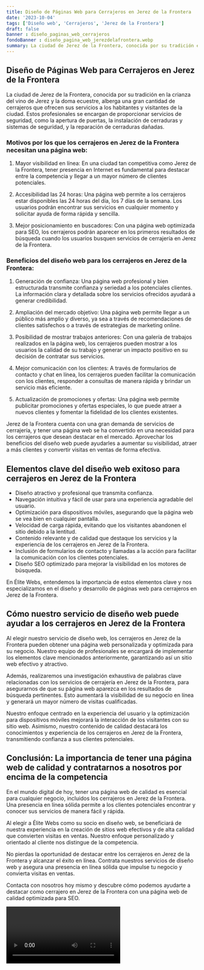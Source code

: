 ```yaml
---
title: Diseño de Páginas Web para Cerrajeros en Jerez de la Frontera
date: '2023-10-04'
tags: ['Diseño web', 'Cerrajeros', 'Jerez de la Frontera']
draft: false
banner : diseño_paginas_web_cerrajeros
fondoBanner : diseño_pagina_web_jerezdelafrontera.webp
summary: La ciudad de Jerez de la Frontera, conocida por su tradición en la crianza del vino de Jerez y la doma ecuestre, alberga una gran cantidad de cerrajeros que ofrecen sus servicios a los habitantes y visitantes de la ciudad. Estos profesionales se encargan de proporcionar servicios de seguridad, como la apertura de puertas, la instalación de cerraduras y sistemas de seguridad, y la reparación de cerraduras dañadas.
---
```


## Diseño de Páginas Web para Cerrajeros en Jerez de la Frontera

La ciudad de Jerez de la Frontera, conocida por su tradición en la crianza del vino de Jerez y la doma ecuestre, alberga una gran cantidad de cerrajeros que ofrecen sus servicios a los habitantes y visitantes de la ciudad. Estos profesionales se encargan de proporcionar servicios de seguridad, como la apertura de puertas, la instalación de cerraduras y sistemas de seguridad, y la reparación de cerraduras dañadas.

### Motivos por los que los cerrajeros en Jerez de la Frontera necesitan una página web:

1. Mayor visibilidad en línea: En una ciudad tan competitiva como Jerez de la Frontera, tener presencia en Internet es fundamental para destacar entre la competencia y llegar a un mayor número de clientes potenciales.

2. Accesibilidad las 24 horas: Una página web permite a los cerrajeros estar disponibles las 24 horas del día, los 7 días de la semana. Los usuarios podrán encontrar sus servicios en cualquier momento y solicitar ayuda de forma rápida y sencilla.

3. Mejor posicionamiento en buscadores: Con una página web optimizada para SEO, los cerrajeros podrán aparecer en los primeros resultados de búsqueda cuando los usuarios busquen servicios de cerrajería en Jerez de la Frontera.

### Beneficios del diseño web para los cerrajeros en Jerez de la Frontera:

1. Generación de confianza: Una página web profesional y bien estructurada transmite confianza y seriedad a los potenciales clientes. La información clara y detallada sobre los servicios ofrecidos ayudará a generar credibilidad.

2. Ampliación del mercado objetivo: Una página web permite llegar a un público más amplio y diverso, ya sea a través de recomendaciones de clientes satisfechos o a través de estrategias de marketing online.

3. Posibilidad de mostrar trabajos anteriores: Con una galería de trabajos realizados en la página web, los cerrajeros pueden mostrar a los usuarios la calidad de su trabajo y generar un impacto positivo en su decisión de contratar sus servicios.

4. Mejor comunicación con los clientes: A través de formularios de contacto y chat en línea, los cerrajeros pueden facilitar la comunicación con los clientes, responder a consultas de manera rápida y brindar un servicio más eficiente.

5. Actualización de promociones y ofertas: Una página web permite publicitar promociones y ofertas especiales, lo que puede atraer a nuevos clientes y fomentar la fidelidad de los clientes existentes.

Jerez de la Frontera cuenta con una gran demanda de servicios de cerrajería, y tener una página web se ha convertido en una necesidad para los cerrajeros que desean destacar en el mercado. Aprovechar los beneficios del diseño web puede ayudarles a aumentar su visibilidad, atraer a más clientes y convertir visitas en ventas de forma efectiva.

<GifSeo />

<Cta />

## Elementos clave del diseño web exitoso para cerrajeros en Jerez de la Frontera

- Diseño atractivo y profesional que transmita confianza.
- Navegación intuitiva y fácil de usar para una experiencia agradable del usuario.
- Optimización para dispositivos móviles, asegurando que la página web se vea bien en cualquier pantalla.
- Velocidad de carga rápida, evitando que los visitantes abandonen el sitio debido a la lentitud.
- Contenido relevante y de calidad que destaque los servicios y la experiencia de los cerrajeros en Jerez de la Frontera.
- Inclusión de formularios de contacto y llamadas a la acción para facilitar la comunicación con los clientes potenciales.
- Diseño SEO optimizado para mejorar la visibilidad en los motores de búsqueda.

En Élite Webs, entendemos la importancia de estos elementos clave y nos especializamos en el diseño y desarrollo de páginas web para cerrajeros en Jerez de la Frontera.

## Cómo nuestro servicio de diseño web puede ayudar a los cerrajeros en Jerez de la Frontera

Al elegir nuestro servicio de diseño web, los cerrajeros en Jerez de la Frontera pueden obtener una página web personalizada y optimizada para su negocio. Nuestro equipo de profesionales se encargará de implementar los elementos clave mencionados anteriormente, garantizando así un sitio web efectivo y atractivo.

Además, realizaremos una investigación exhaustiva de palabras clave relacionadas con los servicios de cerrajería en Jerez de la Frontera, para asegurarnos de que su página web aparezca en los resultados de búsqueda pertinentes. Esto aumentará la visibilidad de su negocio en línea y generará un mayor número de visitas cualificadas.

Nuestro enfoque centrado en la experiencia del usuario y la optimización para dispositivos móviles mejorará la interacción de los visitantes con su sitio web. Asimismo, nuestro contenido de calidad destacará los conocimientos y experiencia de los cerrajeros en Jerez de la Frontera, transmitiendo confianza a sus clientes potenciales.

## Conclusión: La importancia de tener una página web de calidad y contratarnos a nosotros por encima de la competencia

En el mundo digital de hoy, tener una página web de calidad es esencial para cualquier negocio, incluidos los cerrajeros en Jerez de la Frontera. Una presencia en línea sólida permite a los clientes potenciales encontrar y conocer sus servicios de manera fácil y rápida.

Al elegir a Élite Webs como su socio en diseño web, se beneficiará de nuestra experiencia en la creación de sitios web efectivos y de alta calidad que convierten visitas en ventas. Nuestro enfoque personalizado y orientado al cliente nos distingue de la competencia.

No pierdas la oportunidad de destacar entre los cerrajeros en Jerez de la Frontera y alcanzar el éxito en línea. Contrata nuestros servicios de diseño web y asegura una presencia en línea sólida que impulse tu negocio y convierta visitas en ventas.

Contacta con nosotros hoy mismo y descubre cómo podemos ayudarte a destacar como cerrajero en Jerez de la Frontera con una página web de calidad optimizada para SEO.

<Video />

<CtaBot job='Cerrajeros' city='Jerez de la Frontera'/>

<Gmaps query='Jerez de la Frontera+españa+maps' />